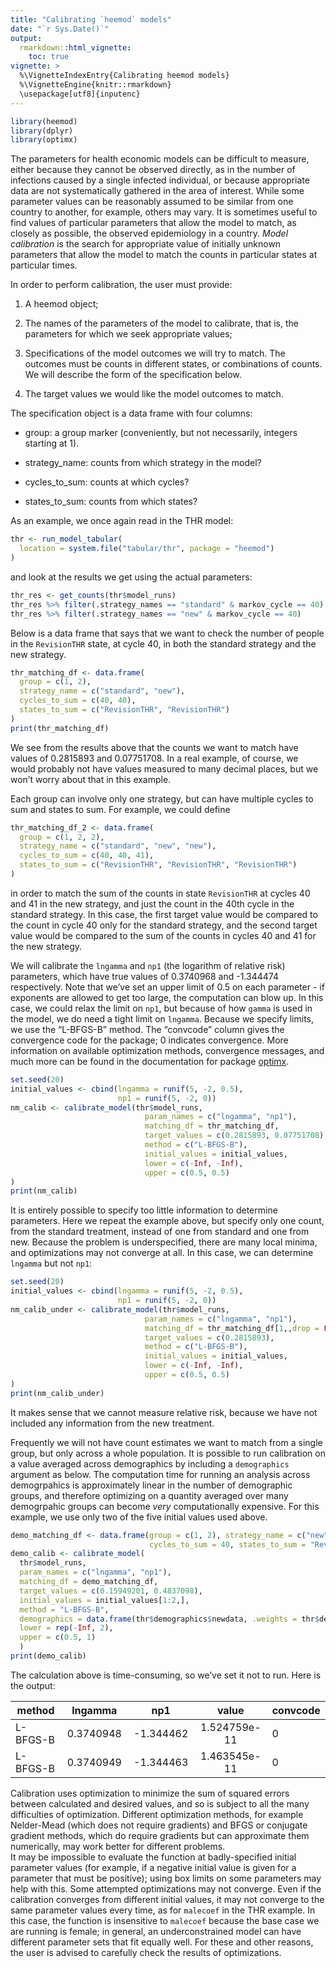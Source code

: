 ```yaml
---
title: "Calibrating `heemod` models"
date: "`r Sys.Date()`"
output:
  rmarkdown::html_vignette:
    toc: true
vignette: >
  %\VignetteIndexEntry{Calibrating heemod models}
  %\VignetteEngine{knitr::rmarkdown}
  \usepackage[utf8]{inputenc}
---
```


```r
library(heemod)
library(dplyr)
library(optimx)
```
 
The parameters for health economic models can be difficult to measure, either
because they cannot be observed directly, as in the number of infections caused
by a single infected individual, or because appropriate data are not systematically
gathered in the area of interest.  While some parameter values can be reasonably
assumed to be similar from one  country to another, for example, others may vary.
It is sometimes useful to find values of particular parameters that allow the
model to match, as closely as possible, the observed epidemiology in a country.
_Model calibration_ is the search for appropriate value of initially unknown parameters
that allow the model to match the counts in particular states at particular times.

In order to perform calibration, the user must provide:

1. A heemod \code{run_model} object;

2. The names of the parameters of the model to calibrate, that is, 
the parameters for which we seek appropriate values;

3.  Specifications of the model outcomes we will try to match.  The outcomes must
be counts in different states, or combinations of counts.   We will describe the
form of the specification below.

4.  The target values we would like the model outcomes to match.
 

The specification object is a data frame with four columns:

* group:  a group marker (conveniently, but not necessarily, integers starting at 1).

* strategy_name:  counts from which strategy in the model?

* cycles_to_sum:  counts at which cycles?

* states_to_sum:  counts from which states?
  
As an example, we once again read in the THR model:
```r
thr <- run_model_tabular(
  location = system.file("tabular/thr", package = "heemod")
)
```
and look at the results we get using the actual parameters:
```r
thr_res <- get_counts(thr$model_runs)
thr_res %>% filter(.strategy_names == "standard" & markov_cycle == 40)
thr_res %>% filter(.strategy_names == "new" & markov_cycle == 40)
```

Below is a data frame that says that we want to check the number of
people in the `RevisionTHR` state, at cycle 40, in both the standard
strategy and the new strategy.
```r
thr_matching_df <- data.frame(
  group = c(1, 2),
  strategy_name = c("standard", "new"),
  cycles_to_sum = c(40, 40),
  states_to_sum = c("RevisionTHR", "RevisionTHR")
)
print(thr_matching_df)
```
We see from the results above that the counts we want to match have
values of 0.2815893 and 0.07751708.  In a real example, of course, we would 
probably not have values measured to many decimal places, but we won't worry
about that in this example.

Each group can involve only one strategy, but can have multiple cycles to sum
and states to sum.   For example, we could define
```r
thr_matching_df_2 <- data.frame(
  group = c(1, 2, 2),
  strategy_name = c("standard", "new", "new"),
  cycles_to_sum = c(40, 40, 41),
  states_to_sum = c("RevisionTHR", "RevisionTHR", "RevisionTHR")
)
```
in order to match the sum of the counts in state `RevisionTHR`
at cycles 40 and 41 in the new strategy, and just the count in
the 40th cycle in the standard strategy.  In this case, the first
target value would be compared to the count in cycle 40 only for the
standard strategy, and the second target value would be compared to
the sum of the counts in cycles 40 and 41 for the new strategy.

We will calibrate  the `lngamma` and `np1` (the logarithm of relative risk)
parameters, which have true values of 0.3740968 and -1.344474 respectively.
Note that we've set an upper limit of 0.5 on each parameter - if exponents are
allowed to get too large, the computation can blow up.  In this case, we could
relax the limit on `np1`, but because of how `gamma` is used in the model,
we do need a tight limit on `lngamma`.   Because we specify limits, we use the
"L-BFGS-B" method.   The "convcode" column gives the convergence code for the package;
0 indicates convergence.  More information on available optimization methods, 
convergence messages, and much more can be found in
the documentation for package [optimx](https://CRAN.R-project.org/package=optimx).

```r
set.seed(20)
initial_values <- cbind(lngamma = runif(5, -2, 0.5),
                        np1 = runif(5, -2, 0))
nm_calib <- calibrate_model(thr$model_runs,
                              param_names = c("lngamma", "np1"),
                              matching_df = thr_matching_df,
                              target_values = c(0.2815893, 0.07751708),
                              method = c("L-BFGS-B"),
                              initial_values = initial_values,
                              lower = c(-Inf, -Inf),
                              upper = c(0.5, 0.5)
)
print(nm_calib)
```

It is entirely possible to specify too little information to determine parameters.
Here we repeat the example above, but specify only one count, from the standard treatment,
instead of one from standard and one from new.
Because the problem is underspecified, there are many local minima, and optimizations may
not converge at all.  In this case, we can determine `lngamma` but not `np1`: 
```r
set.seed(20)
initial_values <- cbind(lngamma = runif(5, -2, 0.5),
                        np1 = runif(5, -2, 0))
nm_calib_under <- calibrate_model(thr$model_runs,
                              param_names = c("lngamma", "np1"),
                              matching_df = thr_matching_df[1,,drop = FALSE],
                              target_values = c(0.2815893),
                              method = c("L-BFGS-B"),
                              initial_values = initial_values,
                              lower = c(-Inf, -Inf),
                              upper = c(0.5, 0.5)
)
print(nm_calib_under)
```
It makes sense that we cannot measure relative risk,
because we have not included any information from the new treatment.

Frequently we will not have count estimates we want to match from a single group, but
only across a whole population.  It is possible to run calibration on a value averaged
across demographics by including a `demographics` argument as below.  The computation
time for running an analysis across demogrpahics is approximately linear in the number 
of demographic groups, and therefore optimizing on a quantity averaged over many
demogrpahic groups can become _very_ computationally expensive.  For this example,
we use only two of the five initial values used above.

```r
demo_matching_df <- data.frame(group = c(1, 2), strategy_name = c("new", "standard"), 
                               cycles_to_sum = 40, states_to_sum = "RevisionTHR")
demo_calib <- calibrate_model(
  thr$model_runs,
  param_names = c("lngamma", "np1"),
  matching_df = demo_matching_df,
  target_values = c(0.15949201, 0.4837098), 
  initial_values = initial_values[1:2,],
  method = "L-BFGS-B",
  demographics = data.frame(thr$demographics$newdata, .weights = thr$demographics$weights),
  lower = rep(-Inf, 2),
  upper = c(0.5, 1)
  )
print(demo_calib)
```

The calculation above is time-consuming, so we've set it not to run.   Here is the output:
 
method      | lngamma      |    np1       |   value       |   convcode
------------|:--------------:|:--------------:|:---------------:|------------
L-BFGS-B	  | 0.3740948	  | -1.344462	    | 1.524759e-11	| 0
L-BFGS-B	  | 0.3740949	  | -1.344463	    | 1.463545e-11	| 0


Calibration uses optimization to minimize the sum of squared errors between
calculated and desired values, and so is subject to all the many difficulties
of optimization.  Different optimization methods, for example
Nelder-Mead (which does not require gradients) and BFGS or conjugate gradient methods,
which do require gradients but can approximate them numerically, may work better for different problems.  
It may be impossible to evaluate the function at badly-specified
initial parameter values (for example, if a negative initial value is given for
a parameter that must be positive); using box limits on some parameters may help with this.
Some attempted optimizations may not converge.
Even if the calibration converges from different initial values, it may not
converge to the same parameter values every time, as for `malecoef` in the THR
example.  In this case, the function is insensitive to `malecoef` because the
base case we are running is female; in general, an underconstrained model can
have different parameter sets that fit equally well.
For these and other reasons, the user is advised to carefully check the
results of optimizations.


